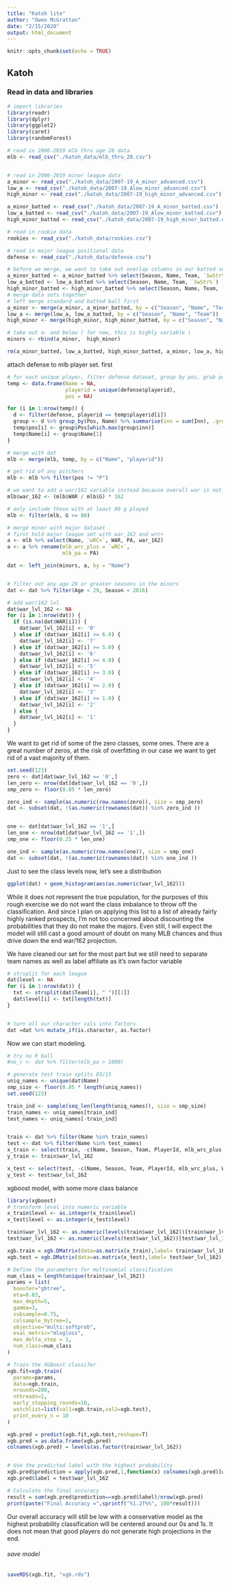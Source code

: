 ```yaml
---
title: "Katoh lite"
author: "Owen McGrattan"
date: "2/15/2020"
output: html_document
---
```


```r
knitr::opts_chunk$set(echo = TRUE)
```

## Katoh 


### Read in data and libraries

```r
# import libraries
library(readr)
library(dplyr)
library(ggplot2)
library(caret)
library(randomForest)
```



```r
# read in 2006-2019 mlb thru age 28 data
mlb <- read_csv("./katoh_data/mlb_thru_28.csv")


# read in 2006-2019 minor league data
a_minor <- read_csv("./katoh_data/2007-19_A_minor_advanced.csv")
low_a <- read_csv("./katoh_data/2007-19_Alow_minor_advanced.csv")
high_minor <- read_csv("./katoh_data/2007-19_high_minor_advanced.csv")

a_minor_batted <- read_csv("./katoh_data/2007-19_A_minor_batted.csv")
low_a_batted <- read_csv("./katoh_data/2007-19_Alow_minor_batted.csv")
high_minor_batted <- read_csv("./katoh_data/2007-19_high_minor_batted.csv")

# read in rookie data
rookies <- read_csv("./katoh_data/rookies.csv")

# read in major league positional data
defense <- read_csv("./katoh_data/defense.csv")
```

```r
# before we merge, we want to take out overlap columns in our batted sets
a_minor_batted <- a_minor_batted %>% select(Season, Name, Team, `SwStr%`)
low_a_batted <- low_a_batted %>% select(Season, Name, Team, `SwStr%`)
high_minor_batted <- high_minor_batted %>% select(Season, Name, Team, `SwStr%`)
# merge data sets together
# left merge standard and batted ball first
a_minor <- merge(a_minor, a_minor_batted, by = c("Season", "Name", "Team"))
low_a <- merge(low_a, low_a_batted, by = c("Season", "Name", "Team"))
high_minor <- merge(high_minor, high_minor_batted, by = c("Season", "Name", "Team"))

# take out a- and below ( for now, this is highly variable )
minors <- rbind(a_minor,  high_minor)

rm(a_minor_batted, low_a_batted, high_minor_batted, a_minor, low_a, high_minor)
```

########## attach defense to mlb player set.  first 


```r
# for each unique player, filter defense dataset, group by pos, grab pos with most innings played
temp <- data.frame(Name = NA,
                   playerid = unique(defense$playerid),
                   pos = NA)

for (i in 1:nrow(temp)) {
  d <- filter(defense, playerid == temp$playerid[i])
  group <- d %>% group_by(Pos, Name) %>% summarise(inn = sum(Inn), .groups = 'drop')
  temp$pos[i] <- group$Pos[which.max(group$inn)]
  temp$Name[i] <- group$Name[1]
}

# merge with dat
mlb <- merge(mlb, temp, by = c("Name", "playerid"))

# get rid of any pitchers
mlb <- mlb %>% filter(pos != "P")
```


```r
# we want to add a war/162 variable instead because overall war is not suitable rn
mlb$war_162 <- (mlb$WAR / mlb$G) * 162

# only include those with at least 80 g played
mlb <- filter(mlb, G >= 80)
```


```r
# merge minor with major dataset
# first hold major league set with war_162 and wrc+
a <- mlb %>% select(Name, `wRC+`, WAR, PA, war_162)
a <- a %>% rename(mlb_wrc_plus = `wRC+`,
                  mlb_pa = PA)

dat <- left_join(minors, a, by = "Name") 


# filter out any age 29 or greater seasons in the minors
dat <- dat %>% filter(Age < 29, Season < 2016)
```




```r
# add war/162 lvl
dat$war_lvl_162 <- NA
for (i in 1:nrow(dat)) {
  if (is.na(dat$WAR[i])) {
    dat$war_lvl_162[i] <- '0'
  } else if (dat$war_162[i] >= 6.0) {
    dat$war_lvl_162[i] <- '7'
  } else if (dat$war_162[i] >= 5.0) {
    dat$war_lvl_162[i] <- '6'
  } else if (dat$war_162[i] >= 4.0) {
    dat$war_lvl_162[i] <- '5'
  } else if (dat$war_162[i] >= 3.0) {
    dat$war_lvl_162[i] <- '4'
  } else if (dat$war_162[i] >= 2.0) {
    dat$war_lvl_162[i] <- '3'
  } else if (dat$war_162[i] >= 1.0) {
    dat$war_lvl_162[i] <- '2'
  } else {
    dat$war_lvl_162[i] <- '1'
  }
}

```


We want to get rid of some of the zero classes, some ones.  There are a great number of zeros,
at the risk of overfitting in our case we want to get rid of a vast majority of them.

```r
set.seed(123)
zero <- dat[dat$war_lvl_162 == '0',]
len_zero <- nrow(dat[dat$war_lvl_162 == '0',])
smp_zero <- floor(0.85 * len_zero)

zero_ind <- sample(as.numeric(row.names(zero)), size = smp_zero)
dat <- subset(dat, !(as.numeric(rownames(dat)) %in% zero_ind ))


one <- dat[dat$war_lvl_162 == '1',]
len_one <- nrow(dat[dat$war_lvl_162 == '1',])
smp_one <- floor(0.25 * len_one)

one_ind <- sample(as.numeric(row.names(one)), size = smp_one)
dat <- subset(dat, !(as.numeric(rownames(dat)) %in% one_ind ))
```


Just to see the class levels now, let's see a distribution

```r
ggplot(dat) + geom_histogram(aes(as.numeric(war_lvl_162)))
```

While it does not represent the true population, for the purposes of this rough exercise we do not want the class imbalance to throw off the classification.  And since I plan on applying this list to a list of already fairly highly ranked prospects, I'm not too concerned about discounting the probabilities that they do not make the majors.  Even still, I will expect the model will still cast a good amount of doubt on many MLB chances and thus drive down the end war/162 projection.

We have cleaned our set for the most part but we still need to separate team names as well as label affiliate as it's own factor variable

```r
# strsplit for each league
dat$level <- NA
for (i in 1:nrow(dat)) {
  txt <- strsplit(dat$Team[i], " ")[[1]]
  dat$level[i] <- txt[length(txt)]
}


# turn all our character vals into factors
dat =dat %>% mutate_if(is.character, as.factor)
```


Now we can start modeling.  

```r
# try no R ball
#no_r <- dat %>% filter(mlb_pa > 1000)

# generate test train splits 85/15
uniq_names <- unique(dat$Name)
smp_size <- floor(0.85 * length(uniq_names))
set.seed(123)

train_ind <- sample(seq_len(length(uniq_names)), size = smp_size)
train_names <- uniq_names[train_ind]
test_names <- uniq_names[-train_ind]


train <- dat %>% filter(Name %in% train_names)
test <- dat %>% filter(Name %in% test_names)
x_train <- select(train, -c(Name, Season, Team, PlayerId, mlb_wrc_plus, WAR, mlb_pa,  wRC, wRAA, war_162, war_lvl_162))
y_train <- train$war_lvl_162

x_test <- select(test, -c(Name, Season, Team, PlayerId, mlb_wrc_plus, WAR, mlb_pa, wRC, wRAA, war_162, war_lvl_162))
y_test <- test$war_lvl_162
```



############### xgboost model, with some more class balance

```r
library(xgboost)
# transform level into numeric variable
x_train$level <- as.integer(x_train$level) 
x_test$level <- as.integer(x_test$level) 

train$war_lvl_162 <- as.numeric(levels(train$war_lvl_162))[train$war_lvl_162]
test$war_lvl_162 <- as.numeric(levels(test$war_lvl_162))[test$war_lvl_162]

xgb.train = xgb.DMatrix(data=as.matrix(x_train),label= train$war_lvl_162)
xgb.test = xgb.DMatrix(data=as.matrix(x_test),label= test$war_lvl_162)
```



```r
# Define the parameters for multinomial classification
num_class = length(unique(train$war_lvl_162)) 
params = list(
  booster="gbtree",
  eta=0.03,
  max_depth=5,
  gamma=3,
  subsample=0.75,
  colsample_bytree=1,
  objective="multi:softprob",
  eval_metric="mlogloss",
  max_delta_step = 1,
  num_class=num_class
)
```


```r
# Train the XGBoost classifer
xgb.fit=xgb.train(
  params=params,
  data=xgb.train,
  nrounds=200,
  nthreads=1,
  early_stopping_rounds=10,
  watchlist=list(val1=xgb.train,val2=xgb.test),
  print_every_n = 10
)
```

```r
xgb.pred = predict(xgb.fit,xgb.test,reshape=T)
xgb.pred = as.data.frame(xgb.pred)
colnames(xgb.pred) = levels(as.factor(train$war_lvl_162))


# Use the predicted label with the highest probability
xgb.pred$prediction = apply(xgb.pred,1,function(x) colnames(xgb.pred)[which.max(x)])
xgb.pred$label = test$war_lvl_162

# Calculate the final accuracy
result = sum(xgb.pred$prediction==xgb.pred$label)/nrow(xgb.pred)
print(paste("Final Accuracy =",sprintf("%1.2f%%", 100*result)))
```

Our overall accuracy will still be low with a conservative model as the highest probability classification will be centered around our 0s and 1s.  It does not mean that good players do not generate high projections in the end.

###### save model

```r
saveRDS(xgb.fit, "xgb.rds")
```

